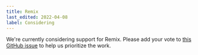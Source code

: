 ```yaml
---
title: Remix
last_edited: 2022-04-08
label: Considering
---
```


We're currently considering support for Remix. Please add your vote to [this GitHub issue](https://github.com/contentlayerdev/contentlayer/issues/169) to help us prioritize the work.
